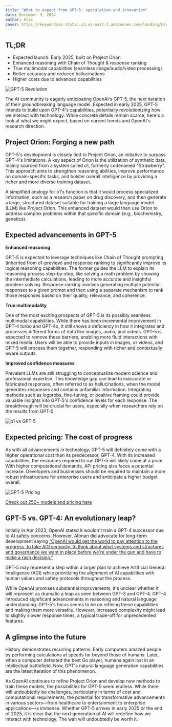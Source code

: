 ```yaml
---
title: "What to expect from GPT-5: speculation and innovation"
date: December 9, 2024
author: Alex
cover: https://keywordsai-static.s3.us-east-1.amazonaws.com/landing/blog/gpt-5/cover.png
---
```


## TL;DR

- Expected launch: Early 2025, built on Project Orion  
- Enhanced reasoning with Chain of Thought & response ranking  
- True multimodal capabilities (seamless image/audio/video processing)  
- Better accuracy and reduced hallucinations  
- Higher costs due to advanced capabilities

![GPT-5 Revolution](https://keywordsai-static.s3.us-east-1.amazonaws.com/landing/blog/gpt-5/revolution.png)

The AI community is eagerly anticipating OpenAI's GPT-5, the next iteration of their groundbreaking language model. Expected in early 2025, GPT-5 intends to build upon GPT-4's capabilities, potentially revolutionizing how we interact with technology. While concrete details remain scarce, here's a look at what we might expect, based on current trends and OpenAI's research direction.

## Project Orion: Forging a new path

GPT-5's development is closely tied to Project Orion, an initiative to surpass GPT-4's limitations. A key aspect of Orion is the utilization of synthetic data, mainly sourced from a system called o1, formerly codenamed "Strawberry". This approach aims to strengthen reasoning abilities, improve performance on domain-specific tasks, and bolster overall intelligence by providing a richer and more diverse training dataset.

A simplified analogy for o1's function is that it would process specialized information, such as a research paper on drug discovery, and then generate a large, structured dataset suitable for training a large language model (LLM) like Project Orion. This enhanced dataset would then use Orion to address complex problems within that specific domain (e.g., biochemistry, genetics).

## Expected advancements in GPT-5

**Enhanced reasoning**

GPT-5 is expected to leverage techniques like Chain of Thought prompting (inherited from o1-preview) and response ranking to significantly improve its logical reasoning capabilities. The former guides the LLM to explain its reasoning process step-by-step, like solving a math problem by showing the intermediate calculations, leading to more accurate and insightful problem-solving. Response ranking involves generating multiple potential responses to a given prompt and then using a separate mechanism to rank those responses based on their quality, relevance, and coherence.

**True multimodality**

One of the most exciting prospects of GPT-5 is its possibly seamless multimodal capabilities. While there has been incremental improvement in GPT-4 turbo and GPT-4o, it still shows a deficiency in how it integrates and processes different forms of data like images, audio, and videos. GPT-5 is expected to remove these barriers, enabling more fluid interactions with mixed media. Users will be able to provide inputs in images, or videos, and GPT-5 will process them together, responding with richer and contextually aware outputs.

**Improved confidence measures**

Prevalent LLMs are still struggling to conceptualize modern science and professional expertise. This knowledge gap can lead to inaccurate or fabricated responses, often referred to as hallucinations, when the model generates responses and contains unfamiliar information. Integrating methods such as logprobs, fine-tuning, or positive framing could provide valuable insights into GPT-5's confidence levels for each response. The breakthrough will be crucial for users, especially when researchers rely on the results from GPT-5.

![o1 vs GPT-5](https://keywordsai-static.s3.us-east-1.amazonaws.com/landing/blog/gpt-5/o1-vs-gpt-5.png)

## Expected pricing: The cost of progress

As with all advancements in technology, GPT-5 will definitely come with a higher operational cost than its predecessor, GPT-4. With its increased capabilities, the resources required to run GPT-5 will likely come at a price. With higher computational demands, API pricing also faces a potential increase. Developers and businesses should be required to maintain a more robust infrastructure for enterprise users and anticipate a higher budget overall.

![GPT-5 Pricing](https://keywordsai-static.s3.us-east-1.amazonaws.com/landing/blog/gpt-5/pricing.png)

[Check out 250+ models and pricing here](https://www.keywordsai.co/llm-library)

## GPT-5 vs. GPT-4: An evolutionary leap?

Initially in Apr 2023, OpenAI stated it wouldn't train a GPT-4 successor due to AI safety concerns. However, Altman did advocate for long-term development saying [“OpenAI would get the world to pay attention to the progress, to take AGI seriously, to think about what systems and structures and governance we want in place before we're under the gun and have to make a rash decision.”](https://lexfridman.com/sam-altman-2-transcript#chapter11_leap_to_gpt_5)

GPT-5 may represent a step within a larger plan to achieve Artificial General Intelligence (AGI) while prioritizing the alignment of AI capabilities with human values and safety protocols throughout the process.

While OpenAI promises substantial improvements, it's unclear whether it will represent as dramatic a leap as seen between GPT-3 and GPT-4. GPT-4 introduced significant advancements in reasoning and natural language understanding. GPT-5's focus seems to be on refining these capabilities and making them more versatile. However, increased complexity might lead to slightly slower response times, a typical trade-off for unprecedented features.

## A glimpse into the future

History demonstrates recurring patterns: Early computers amazed people by performing calculations at speeds far beyond those of humans. Later, when a computer defeated the best Go player, humans again lost in an intellectual battlefield. Now, GPT's natural language generation capabilities are the latest iteration of this phenomenon.

As OpenAI continues to refine Project Orion and develop new methods to train these models, the possibilities for GPT-5 seem endless. While there will undoubtedly be challenges, particularly in terms of cost and computational requirements, the potential for transformative advancements in various sectors—from healthcare to entertainment to enterprise applications—is immense. Whether GPT-5 arrives in early 2025 or the end of 2025, it is clear that the next generation of AI will redefine how we interact with technology. The wait will undoubtedly be worth it.
